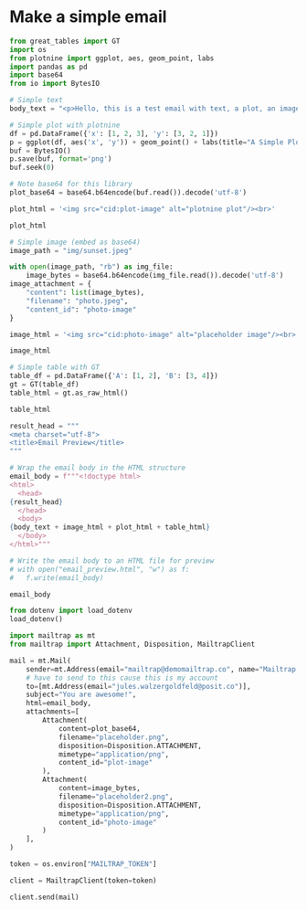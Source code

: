 

# Make a simple email
```python
from great_tables import GT
import os
from plotnine import ggplot, aes, geom_point, labs
import pandas as pd
import base64
from io import BytesIO
```

``` python

# Simple text
body_text = "<p>Hello, this is a test email with text, a plot, an image, and a table.</p>"

```

```python
# Simple plot with plotnine
df = pd.DataFrame({'x': [1, 2, 3], 'y': [3, 2, 1]})
p = ggplot(df, aes('x', 'y')) + geom_point() + labs(title="A Simple Plot")
buf = BytesIO()
p.save(buf, format='png')
buf.seek(0)

# Note base64 for this library
plot_base64 = base64.b64encode(buf.read()).decode('utf-8')

plot_html = '<img src="cid:plot-image" alt="plotnine plot"/><br>'

plot_html

```


```python
# Simple image (embed as base64)
image_path = "img/sunset.jpeg"

with open(image_path, "rb") as img_file:
    image_bytes = base64.b64encode(img_file.read()).decode('utf-8')
image_attachment = {
    "content": list(image_bytes),
    "filename": "photo.jpeg",
    "content_id": "photo-image"
}

image_html = '<img src="cid:photo-image" alt="placeholder image"/><br>'

image_html
```


```python
# Simple table with GT
table_df = pd.DataFrame({'A': [1, 2], 'B': [3, 4]})
gt = GT(table_df)
table_html = gt.as_raw_html()

table_html
```

```python
result_head = """
<meta charset="utf-8">
<title>Email Preview</title>
"""

# Wrap the email body in the HTML structure
email_body = f"""<!doctype html>
<html>
  <head>
{result_head}
  </head>
  <body>
{body_text + image_html + plot_html + table_html}
  </body>
</html>"""

# Write the email body to an HTML file for preview
# with open("email_preview.html", "w") as f:
#   f.write(email_body)

email_body
```

```python
from dotenv import load_dotenv
load_dotenv()

import mailtrap as mt
from mailtrap import Attachment, Disposition, MailtrapClient

mail = mt.Mail(
    sender=mt.Address(email="mailtrap@demomailtrap.co", name="Mailtrap Test"),
    # have to send to this cause this is my account
    to=[mt.Address(email="jules.walzergoldfeld@posit.co")],
    subject="You are awesome!",
    html=email_body,
    attachments=[
        Attachment(
            content=plot_base64,
            filename="placeholder.png",
            disposition=Disposition.ATTACHMENT, 
            mimetype="application/png",
            content_id="plot-image"
        ),
        Attachment(
            content=image_bytes,
            filename="placeholder2.png",
            disposition=Disposition.ATTACHMENT, 
            mimetype="application/png",
            content_id="photo-image"
        )
    ],
)

token = os.environ["MAILTRAP_TOKEN"]

client = MailtrapClient(token=token)

client.send(mail)
```
